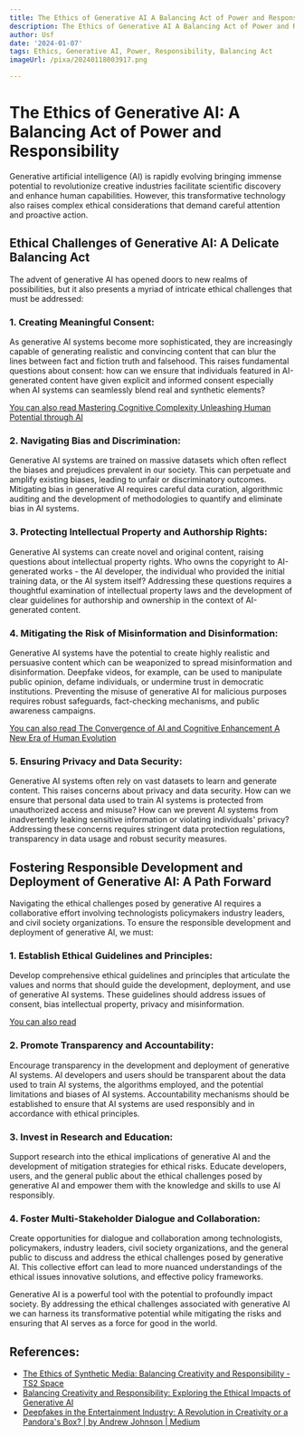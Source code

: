 ```yaml
---
title: The Ethics of Generative AI A Balancing Act of Power and Responsibility
description: The Ethics of Generative AI A Balancing Act of Power and Responsibility
author: Usf
date: '2024-01-07'
tags: Ethics, Generative AI, Power, Responsibility, Balancing Act
imageUrl: /pixa/20240118003917.png

---
```

# The  Ethics  of Generative AI: A  Balancing Act of Power  and Responsibility

Generative artificial intelligence (AI) is rapidly evolving bringing immense potential to revolutionize creative industries facilitate scientific discovery and  enhance human capabilities. However, this transformative technology also raises complex ethical considerations that  demand careful attention  and proactive  action.

## Ethical Challenges of Generative AI: A Delicate Balancing Act

The advent of generative AI has opened doors to new realms of possibilities, but it also presents a myriad  of intricate ethical challenges that must  be addressed:

###  1. Creating Meaningful Consent:

As generative AI  systems become more sophisticated, they are increasingly capable of generating realistic and convincing content that can blur the  lines between fact and fiction truth and falsehood. This raises fundamental questions  about consent: how can we ensure that individuals featured in AI-generated content have given explicit and informed consent especially when AI systems can seamlessly blend real and synthetic elements?

[You can also read Mastering Cognitive Complexity  Unleashing Human  Potential  through AI](Mastering%20Cognitive%20Complexity%20Unleashing%20Human%20Potential%20through%20AI)


### 2. Navigating Bias and Discrimination:

Generative AI systems are trained  on massive datasets  which often reflect  the biases and prejudices prevalent  in our society. This can perpetuate and amplify existing biases,  leading to unfair or discriminatory  outcomes. Mitigating bias in generative AI requires careful data curation,  algorithmic auditing and the development of methodologies to quantify and eliminate bias in AI systems.

### 3. Protecting Intellectual Property and Authorship Rights:

Generative AI systems can create novel and original content, raising questions about intellectual property  rights. Who owns the copyright to AI-generated works - the AI  developer, the individual who provided the  initial training data, or the AI  system  itself? Addressing these questions requires a thoughtful examination of intellectual property laws and the development  of clear guidelines for authorship and ownership in the context of AI-generated content.

### 4. Mitigating the Risk of Misinformation and Disinformation:

Generative AI systems have  the potential to create highly realistic and persuasive  content which can  be weaponized to spread misinformation and disinformation. Deepfake videos, for example, can be  used to manipulate  public  opinion, defame individuals, or undermine trust in democratic  institutions. Preventing the misuse of generative  AI for malicious purposes requires robust safeguards, fact-checking mechanisms, and  public awareness campaigns.

[You can also read The Convergence of  AI and Cognitive Enhancement A New Era of Human Evolution](The%20Convergence%20of%20AI%20and%20Cognitive%20Enhancement%20A%20New%20Era%20of%20Human%20Evolution)


###  5. Ensuring Privacy and  Data Security:

Generative AI systems often rely on vast datasets to learn and generate content. This raises concerns about privacy and data security. How can we ensure that personal data used to train AI systems is protected from unauthorized  access and misuse? How can we prevent  AI systems from inadvertently leaking  sensitive information  or violating individuals' privacy? Addressing these concerns requires stringent data protection regulations, transparency in data usage and robust security measures.

## Fostering Responsible Development and  Deployment of Generative AI: A Path Forward

Navigating the ethical challenges posed  by generative AI requires a collaborative effort involving technologists policymakers industry leaders,  and civil society organizations. To ensure the responsible  development and deployment of generative AI, we must:

### 1. Establish Ethical Guidelines and Principles:

Develop comprehensive ethical guidelines and principles that articulate the values  and norms that should guide the development,  deployment, and use  of generative AI systems. These  guidelines should address issues  of consent, bias intellectual property, privacy and misinformation.

[You can also read ]()


### 2.  Promote Transparency and  Accountability:

Encourage  transparency in the development and  deployment of generative AI systems. AI developers and users should be transparent about the data used to train AI systems, the algorithms  employed,  and  the  potential  limitations and biases of AI systems. Accountability mechanisms should be established to ensure that AI systems are used responsibly and in accordance with ethical principles.

### 3. Invest in Research and  Education:

Support research into the ethical implications of generative AI and the development of mitigation strategies for ethical risks. Educate  developers, users, and the general public about the ethical challenges  posed by generative AI and empower them with the knowledge and skills to use AI responsibly.

### 4. Foster Multi-Stakeholder Dialogue and Collaboration:

Create opportunities for dialogue and collaboration among technologists, policymakers, industry leaders, civil society organizations, and the general public to  discuss and address the ethical challenges posed by generative AI.  This collective effort can lead to more nuanced understandings of the ethical issues innovative solutions, and effective policy frameworks.

Generative AI  is a  powerful tool with the potential  to profoundly impact society. By addressing the ethical challenges associated with generative AI we can harness its transformative potential while mitigating the risks and ensuring  that AI serves as a force for good in  the world.

## References:
- [The Ethics of Synthetic Media: Balancing Creativity and Responsibility - TS2 Space](https://ts2.space/en/the-ethics-of-synthetic-media-balancing-creativity-and-responsibility/)
- [Balancing Creativity and Responsibility: Exploring the Ethical Impacts of Generative AI](https://www.linkedin.com/pulse/balancing-creativity-responsibility-exploring-ethical-shiv-kumar)
- [Deepfakes in the Entertainment Industry: A Revolution in Creativity or a Pandora's Box? | by Andrew Johnson | Medium](https://medium.com/@andrew_johnson_4/deepfakes-in-the-entertainment-industry-a-revolution-in-creativity-or-a-pandoras-box-9acd467a7f9)
